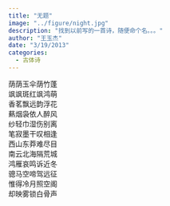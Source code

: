 ```yaml
---
title: "无题"
image: "../figure/night.jpg"
description: "找到以前写的一首诗，随便命个名。。。"
author: "王玉杰"
date: "3/19/2013"
categories:
  - 古体诗
---
```


荫荫玉伞荫竹蓬\
飒飒斑红飒鸿萌\
香茗飘远韵浮花\
爇烟袅依人醉风\
纱轻巾湿伤别离\
笔寂墨干叹相逢\
西山东莽难尽目\
南云北海隔荒城\
鸿雁哀鸣诉近冬\
骢马空啼驾远征\
惟得冷月照空阁\
却映雾锁白骨声
